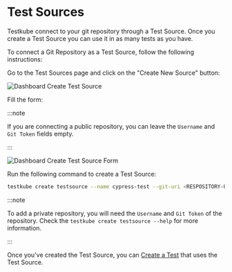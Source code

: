
# Test Sources

Testkube connect to your git repository through a Test Source. Once you create a Test Source you can use it in as many tests as you have.

To connect a Git Repository as a Test Source, follow the following instructions:

<Tabs groupId="dashboard-cli">
<TabItem value="dash" label="Dashboard">

Go to the Test Sources page and click on the "Create New Source" button:

![Dashboard Create Test Source](../img/dashboard-create-test-source.png)


Fill the form:

:::note

If you are connecting a public repository, you can leave the `Username` and `Git Token` fields empty.

:::

![Dashboard Create Test Source Form](../img/dashboard-create-test-source-form.png)

</TabItem>

<TabItem value="cli" label="CLI">

Run the following command to create a Test Source:

```sh
testkube create testsource --name cypress-test --git-uri <RESPOSITORY-URL>
```

:::note

To add a private repository, you will need the `Username` and `Git Token` of the repository. Check the `testkube create testsource --help` for more information.

:::


</TabItem>
</Tabs>

Once you've created the Test Source, you can [Create a Test](./tests/tests-creating) that uses the Test Source. 
